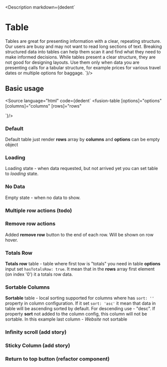 
<Meta title="Components/Table/All"/>

<Description markdown={dedent`
# Table
Tables are great for presenting information with a clear, repeating structure. Our users are busy and may not want to read long sections of text. Breaking structured data into tables can help them scan it and find what they need to make informed decisions.
While tables present a clear structure, they are not good for designing layouts. Use them only when data you are presenting calls for a tabular structure, for example prices for various travel dates or multiple options for baggage.
`}/>

## Basic usage
<Source language="html"
        code={dedent`
<fusion-table
  [options]="options"
  [columns]="columns"
  [rows]="rows"
></fusion-table>
`}/>

### Default
Default table just render **rows** array by **columns** and **options** can be empty object
<Canvas>
    <Story id="components-table--default"/>
</Canvas>

### Loading
Loading state - when data requested, but not arrived yet you can set table to *loading* state.
<Canvas>
    <Story id="components-table--loading"/>
</Canvas>

### No Data
Empty state - when no data to show.
<Canvas>
    <Story id="components-table--no-data"/>
</Canvas>

### Multiple row actions (todo)

### Remove row actions
Added **remove row** button to the end of each row. Will be shown on row hover.
<Canvas>
    <Story id="components-table--remove-row-action"/>
</Canvas>

### Totals Row
**Totals row** table - table where first tow is "totals"
you need in table **options** input set `hasTotalsRow: true`. It mean that in the **rows** array first element (on index '0')
it a totals row data.
<Canvas>
    <Story id="components-table--with-total-row"/>
</Canvas>

### Sortable Columns
**Sortable** table - local sorting supported for columns where has `sort: ''` property in column configuration.
If it set `sort: 'asc'` it mean that data in table will be ascending sorted by default.
For descending use - "desc". If property **sort** not added to the column config, this column will not be sortable.
In this example last column - *Website* not sortable
<Canvas>
    <Story id="components-table--sorting"/>
</Canvas>

### Infinity scroll (add story)

### Sticky Column (add story)

### Return to top button (refactor component)



